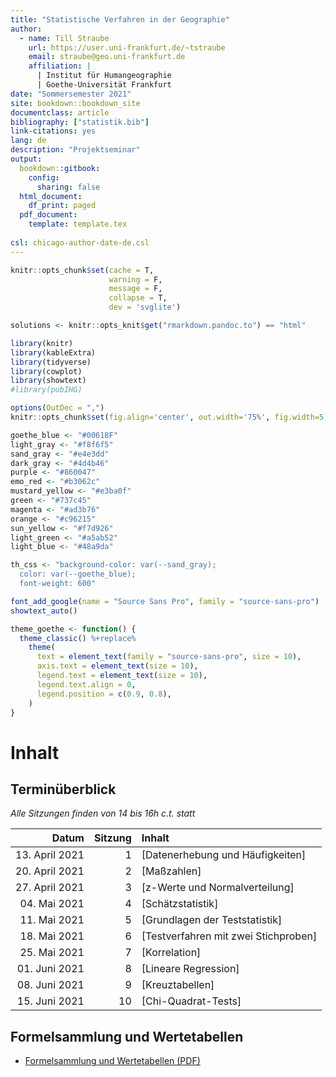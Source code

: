 ```yaml
---
title: "Statistische Verfahren in der Geographie"
author:
  - name: Till Straube
    url: https://user.uni-frankfurt.de/~tstraube
    email: straube@geo.uni-frankfurt.de
    affiliation: |
      | Institut für Humangeographie
      | Goethe-Universität Frankfurt
date: "Sommersemester 2021"
site: bookdown::bookdown_site
documentclass: article
bibliography: ["statistik.bib"]
link-citations: yes
lang: de
description: "Projektseminar"
output:
  bookdown::gitbook:
    config:
      sharing: false
  html_document:
    df_print: paged
  pdf_document:
    template: template.tex
  
csl: chicago-author-date-de.csl
---
```


```r
knitr::opts_chunk$set(cache = T,
                      warning = F,
                      message = F,
                      collapse = T,
                      dev = 'svglite')

solutions <- knitr::opts_knit$get("rmarkdown.pandoc.to") == "html"

library(knitr)
library(kableExtra)
library(tidyverse)
library(cowplot)
library(showtext)
#library(pubIHG)

options(OutDec = ",")
knitr::opts_chunk$set(fig.align='center', out.width='75%', fig.width=5, fig.height=3, echo=FALSE, warning=FALSE, message=FALSE, fig.pos = 'h')

goethe_blue <- "#00618F"
light_gray <- "#f8f6f5"
sand_gray <- "#e4e3dd"
dark_gray <- "#4d4b46"
purple <- "#860047"
emo_red <- "#b3062c"
mustard_yellow <- "#e3ba0f"
green <- "#737c45"
magenta <- "#ad3b76"
orange <- "#c96215"
sun_yellow <- "#f7d926"
light_green <- "#a5ab52"
light_blue <- "#48a9da"

th_css <- "background-color: var(--sand_gray);
  color: var(--goethe_blue);
  font-weight: 600"

font_add_google(name = "Source Sans Pro", family = "source-sans-pro")
showtext_auto()

theme_goethe <- function() {
  theme_classic() %+replace%
    theme(
      text = element_text(family = "source-sans-pro", size = 10),
      axis.text = element_text(size = 10),
      legend.text = element_text(size = 10),
      legend.text.align = 0,
      legend.position = c(0.9, 0.8),
    )
}
```

# Inhalt {-}

## Terminüberblick {-}

*Alle Sitzungen finden von 14 bis 16h c.t. statt*

Datum                 | Sitzung | Inhalt
--------------------: | ------: | :-----------------------------------
13. April 2021        | 1       | [Datenerhebung und Häufigkeiten]
20. April 2021        | 2       | [Maßzahlen]
27. April 2021        | 3       | [z-Werte und Normalverteilung]
04. Mai 2021          | 4       | [Schätzstatistik]
11. Mai 2021          | 5       | [Grundlagen der Teststatistik]
18. Mai 2021          | 6       | [Testverfahren mit zwei Stichproben]
25. Mai 2021          | 7       | [Korrelation]
01. Juni 2021         | 8       | [Lineare Regression]
08. Juni 2021         | 9       | [Kreuztabellen]
15. Juni 2021         | 10      | [Chi-Quadrat-Tests]

## Formelsammlung und Wertetabellen {-}

- [Formelsammlung und Wertetabellen (PDF)](Formelsammlung und Wertetabellen.pdf)
